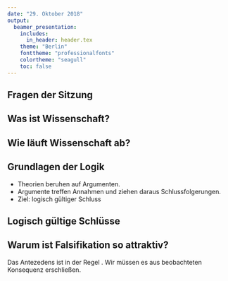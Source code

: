 ```yaml
---
date: "29. Oktober 2018"
output:
  beamer_presentation:
    includes:
      in_header: header.tex
    theme: "Berlin"
    fonttheme: "professionalfonts"
    colortheme: "seagull"
    toc: false
---
```


\maketitle

## Fragen der Sitzung
  
\begin{enumerate}
  \item Was ist Wissenschaft?
  \item Wie läuft Wissenschaft ab?
  \item Warum betont die Wissenschaft Falsifikation?
\end{enumerate}

## Was ist Wissenschaft?
\begin{itemize}
  \item kritische Methode des vorläufigen Erkenntnisgewinns
  \item Wesentliche Merkmale:
  \begin{enumerate}
    \item Suche nach neuen Implikationen
    \item Versuch der Falsifikation
    \item Test konkurrierender Hypothesen
  \end{enumerate}
\end{itemize}

## Wie läuft Wissenschaft ab?

\begin{adjustbox}{max totalsize={.9\textwidth}{.9\textheight},center}\begin{tikzpicture}
\def \n {5}
\def \radius {6em}
\def \margin {8} % margin in angles, depends on the radius
\foreach \s in {1,...,\n}
{
  \node [draw, circle, fill = white!75!blue](\s) at ({-360/\n * (\s - 1)}:\radius) {$\s$};
  \draw[<-, >=latex] ({360/\n * (\s - 1)+\margin}:\radius) 
    arc ({360/\n * (\s - 1)+\margin}:{360/\n * (\s)-\margin}:\radius);
}
\node [right = of 2] {
  \begin{tabular}{l}
    \underline{Theorie}\\
    $\bullet$ Widerspruchsfreiheit\\
    $\bullet$ mind. 1 emp. Implikation\\
  \end{tabular}
} ;
\node [left = of 3] {
  \begin{tabular}{l}
    \underline{Hypothese(n)}\\
    $\bullet$ falsifizierbar\\
    $\bullet$ möglichst zahlreich\\
  \end{tabular}
} ;
\node [left = of 4] {
  \begin{tabular}{l}
    \underline{Hypothesentest}\\
    $\bullet$ möglichst vielfältig\\
    $\bullet$ möglichst kritisch\\
  \end{tabular}
} ;
\node [right = of 5] {
  \begin{tabular}{l}
    \underline{Evaluation}\\
    $\bullet$ Theorie zurückweisen?\\
    $\bullet$ Neue Fragestellung?\\
  \end{tabular}
} ;
\node [right = of 1] {
  \begin{tabular}{l}
    \underline{Fragestellung}\\
    $\bullet$ Motivation\\
    $\bullet$ oft normativ inspiriert
  \end{tabular}
} ;
\end{tikzpicture}
\end{adjustbox}

## Grundlagen der Logik

- Theorien beruhen auf Argumenten.
- Argumente treffen Annahmen und ziehen daraus Schlussfolgerungen.
- Ziel: logisch gültiger Schluss

\begin{tabular}{lll}
    \toprule
    ~ & Allgemeine Form & Beispiel\\
    \midrule
    Praemissa Major & Wenn $P$, dann $Q$. & \multirow{2}{4cm}{Gute Arbeit führt zum Erfolg.}\\
    \\
    Praemissa Minor & Es gilt $P$. & Du arbeitest gut.\\
    Conclusio & Also $Q$. & Du wirst Erfolg haben.\\
    \bottomrule
\end{tabular}

## Logisch gültige Schlüsse

\begin{table}
    \centering
    \begin{tabular}{lll}
        \toprule
        ~ & Antezedens & Konsequenz\\
        \midrule
        Bestätigen & Gültig (\textit{Modus Ponens}) & ungültig\\
        Verwerfen & ungültig & gültig (\textit{Modus Tollens})\\
        \bottomrule
    \end{tabular}
\end{table}

## Warum ist Falsifikation so attraktiv?

Das Antezedens ist in der Regel \textcolor{gray}{unsicher}.
Wir müssen es aus beobachteten Konsequenz erschließen.

\begin{table}
    \centering
    \begin{tabular}{ccc}
      \toprule
      Wenn es Winter ist, & dann regnet es in England. \\
      Antezedens & Konsequenz & Rückschluss \\
      \midrule
      \textcolor{gray}{W} & W & ungültig\\
      \textcolor{gray}{F} & W & \\ \hline
      \textcolor{gray}{W} & F & gültig\\
      \textcolor{gray}{F} & F & \\
      \bottomrule
    \end{tabular}
\end{table}
